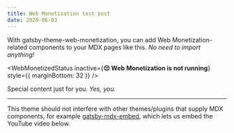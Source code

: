 ```yaml
---
title: Web Monetization test post
date: 2020-06-03
---
```


With gatsby-theme-web-monetization, you can add Web Monetization-related components to your MDX pages like this. _No need to import anything!_

<WebMonetizedStatus
  inactive={<strong>😔 Web Monetization is not running</strong>}
  style={{ marginBottom: 32 }}
/>

<WebMonetizedPaywall />

<IfWebMonetized>

Special content just for you. _Yes, you._

</IfWebMonetized>

---

This theme should not interfere with other themes/plugins that supply MDX components, for example [gatsby-mdx-embed](https://gatsby-mdx-embed.netlify.com/), which lets us embed the YouTube video below.

<YouTube youTubeId="dQw4w9WgXcQ" />
